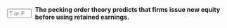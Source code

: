 ::: {.question-block}

<form onsubmit="event.preventDefault(); checkAnswerBox('module9_tf_q65','F')" style="display: flex; align-items: center; gap: 8px;">
  <input type="text" id="module9_tf_q65" name="module9_tf_q65" maxlength="1" placeholder="T or F" style="width: 55px;" data-correct-answer="F" /> 
  <label for="module9_tf_q65"><strong>The pecking order theory predicts that firms issue new equity before using retained earnings.</strong></label>
</form>

<div id="feedback-module9_tf_q65" class="feedback" data-status="" style="display:none;">
FALSE. According to the pecking order, firms first use internal funds, then debt, and issue equity only as a last resort.
</div>

:::

